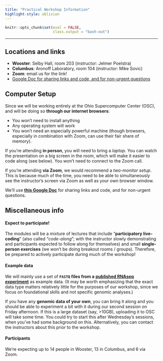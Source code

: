 ```yaml
---
title: "Practical Workshop Information"
highlight-style: oblivion
---
```


```r
knitr::opts_chunk$set(eval = FALSE,
                      class.output = "bash-out")
```

-----

## Locations and links

- **Wooster**: Selby Hall, room 203 (instructor: Jelmer Poelstra)
- **Columbus**: Aronoff Laboratory, room 104 (instructor: Mike Sovic)
- **Zoom**: email us for the link!
- [Google Doc for sharing links and code, and for non-urgent questions](https://docs.google.com/document/d/1M_BSRtnG3QYjntpgxbMENr_ZJGrA35B1e7E0Dn0hK5Q/edit?usp=sharing)

## Computer Setup

Since we will be working entirely at the Ohio Supercomputer Center (OSC),
and will be doing so **through our internet browsers**:

- You won't need to install anything
- Any operating system will work
- You won't need an especially powerful machine
  (though browsers, especially in combination with Zoom, can use their fair
  share of memory).

If you're attending **in person**, you will need to bring a _laptop_.
You can watch the presentation on a big screen in the room,
which will make it easier to code along (see below).
You won't need to connect to the Zoom call.

If you're attending **via Zoom**, we would recommend a _two-monitor setup_.
This is because much of the time,
you need to be able to simultaneously see the instructor's screen via Zoom
as well as your own browser window.

We'll use
**[this Google Doc](https://docs.google.com/document/d/1M_BSRtnG3QYjntpgxbMENr_ZJGrA35B1e7E0Dn0hK5Q/edit?usp=sharing)**
for sharing links and code, and for non-urgent questions.

## Miscellaneous info

#### Expect to participate!

The modules will be a mixture of lectures that include
"**participatory live-coding**"
(also called "_code-along_"; with the instructor slowly demonstrating and
participants expected to follow along for themselves)
and small **single-person exercises**
(we won't be doing breakout rooms / groups).
Therefore, be prepared to actively participate during much of the workshop!

#### Example data

We will mainly use a set of
**`FASTQ` files from a**
**[published RNAseq experiment](https://www.nature.com/articles/sdata2018290)**
as example data.
(It may be worth emphasizing that the exact data type matters relatively little
for the purposes of our workshop,
since we focus on foundational skills and not specific genomic analyses.)

If you have any **genomic data of your own**,
you can bring it along and you should be able to experiment a bit with it
during our second session on Friday afternoon.
If this is a large dataset (say, >10GB),
uploading it to OSC will take some time.
You could try to start this after Wednesday's sessions,
when you've had some background on this.
Alternatively, you can contact the instructors about this prior to the workshop.

#### Participants

We're expecting up to 14 people in Wooster, 13 in Columbus, and 6 via Zoom.
